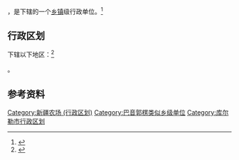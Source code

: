 {{中国乡级行政区|65/28/01/402/000}}

'''{{PAGENAMEBASE}}'''，是{{PRC admin/fullname|65/28/01/402/000|3}}下辖的一个[[乡镇|乡镇]]级行政单位。<ref>{{PRC admin/ref sgc|{{PRC admin/parent|65/28/01/402/000}}}}</ref>

== 行政区划 ==

{{PAGENAMEBASE}}下辖以下地区：<ref>{{PRC admin/ref sgc|65/28/01/402/000}}</ref>

{{PRC admin/children|65/28/01/402/000}}。

== 参考资料 ==

{{reflist}}

{{库尔勒市行政区划}}
{{新疆行政区划小作品}}

[[Category:新疆农场_(行政区划)|Category:新疆农场 (行政区划)]]
[[Category:巴音郭楞类似乡级单位|Category:巴音郭楞类似乡级单位]]
[[Category:库尔勒市行政区划|Category:库尔勒市行政区划]]